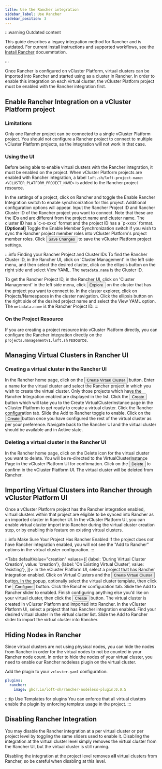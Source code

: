 ```yaml
---
title: Use the Rancher integration
sidebar_label: Use Rancher
sidebar_position: 3
---
```




:::warning Outdated content

This guide describes a legacy integration method for Rancher and is outdated. For current install instructions and supported workflows, see the [Install Rancher](./install-rancher-integration) docuemntation.

:::

Once Rancher is configured on vCluster Platform, virtual clusters can be imported into Rancher and started using as a cluster in Rancher. In order to enable this integration on each virtual cluster, the vCluster Platform project must be enabled with the Rancher integration first. 

## Enable Rancher Integration on a vCluster Platform project

### Limitations

Only one Rancher project can be connected to a single vCluster Platform project. You should not configure a Rancher project to connect to multiple vCluster Platform projects, as the integration will not work in that case.

### Using the UI

Before being able to enable virtual clusters with the Rancher integration, it must be enabled on the project. When vCluster Platform projects are enabled with Rancher integration, a label `loft.sh/loft-project-name: <VCLUSTER_PLATFORM_PROJECT_NAME>` is added to the Rancher project resource. 

<Flow id="rancher-project-setup">
  <Step>
    In the settings of a project, click on <NavStep>Rancher</NavStep> and toggle the <Label>Enable Rancher Integration</Label> switch to enable synchronization for this project. Additional configuration options will appear.
  </Step>
  <Step>
    Input the <Label>Rancher Project ID</Label> and <Label>Rancher Cluster ID</Label> of the Rancher project you want to connect. Note that these are the IDs and are different from the project name and cluster name. The cluster ID has a `c-x-xxxx` format and the project ID has a `p-xxxx` format. 
  </Step>
  <Step>
    <b>[Optional]</b> Toggle the <Label>Enable Member Synchronization</Label> switch if you wish to sync the Rancher project member roles into vCluster Platform's project member roles.
  </Step>
  <Step>
    Click <Button>Save Changes</Button> to save the vCluster Platform project settings.
  </Step>
</Flow>

:::info Finding your Rancher Project and Cluster IDs
To find the <Label>Rancher Cluster ID</Label>, in the Rancher UI, click on 'Cluster Management' in the left side menu, and then select the desired cluster, click on the ellipsis button on the right side and select <Label>View YAML</Label>. The <code>metadata.name</code> is the Cluster ID. 

To get the <Label>Rancher Project ID</Label>, in the Rancher UI, click on 'Cluster Management' in the left side menu, click <Button>Explore</Button> on the cluster that has the project you want to connect to. In the cluster explorer, click on  <NavStep>Projects/Namespaces</NavStep> in the cluster navigation. Click the ellipsis button on the right side of the desired project name and select the <Label>View YAML</Label> option. The <code>metadata.name</code> is the <Label>Rancher Project ID</Label>.
:::

### On the Project Resource

If you are creating a project resource into vCluster Platform directly, you can configure the Rancher integration directly on the <code>projects.managementv1.loft.sh</code> resource.

<PartialRancher />

## Managing Virtual Clusters in Rancher UI

### Creating a virtual cluster in the Rancher UI

<Flow id="rancher-plugin-create-vcluster">
  <Step>
    In the Rancher home page, click on the <Button>Create Virtual Cluster</Button> button.
  </Step>
  <Step>
    Enter a name for the virtual cluster and select the Rancher project in which you wish to create the virtual cluster. Only those projects which have the Rancher Integration enabled are displayed in the list.
  </Step>
  <Step>
    Click the <Button>Create</Button> button which will take you to the <Label>Create VirtualClusterInstance</Label> page in the vCluster Platform to get ready to create a virtual cluster.
  </Step>
  <Step>
    Click the <Label>Rancher</Label> configuration tab.
  </Step>
  <Step>
    Slide the <Label>Add to Rancher</Label> toggle to enable.
  </Step>
  <Step>
    Click on the <Button>Create</Button>button once you have configured the rest of the virtual cluster as per your preference.
  </Step>
  <Step>
    Navigate back to the Rancher UI and the virtual cluster should be available and in <Label>Active</Label> state.
  </Step>
</Flow>

### Deleting a virtual cluster in the Rancher UI

<Flow id="rancher-plugin-delete-vcluster">
  <Step>
    In the Rancher home page, click on the Delete icon for the virtual cluster you want to delete.
  </Step>
  <Step>
    You will be re-directed to the VirtualClusterInstance Page in the vCluster Platform UI for confirmation.
  </Step>
  <Step>
    Click on the <Button>Delete</Button> to confirm in the vCluster Platform UI. The virtual cluster will be deleted from Rancher.
  </Step>
</Flow>

## Importing Virtual Clusters into Rancher through vCluster Platform UI

Once a vCluster Platform project has the Rancher integration enabled, virtual clusters within that project are eligible to be
synced into Rancher as an imported cluster in Rancher UI. In the vCluster Platform UI, you can enable virtual cluster import into Rancher during the virtual cluster creation step, or by enabling this feature on existing
virtual clusters.

:::info Make Sure Your Project Has Rancher Enabled
If the project does *not* have Rancher integration enabled, you
will not see the "Add to Rancher" options in the virtual cluster configuration.
:::

<Tabs
    defaultValue="creation"
    values={[
        {label: 'During Virtual Cluster Creation', value: 'creation'},
        {label: 'On Existing Virtual Cluster', value: 'existing'},
    ]}>
    <TabItem value="creation">
        <Flow id="enable-rancher-import-creation">
            <Step>
                In the vCluster Platform UI, select a project that has Rancher integration enabled. 
            </Step>
            <Step>
                Click on Virtual Clusters and the <Button>Create Virtual Cluster</Button> button.
            </Step>
            <Step>
                In the popup, optionally select the virtual cluster template, then click the
                <Button>Configure</Button> button.
            </Step>
            <Step>
                Click the <Label>Rancher</Label> configuration tab.
            </Step>
            <Step>
                Slide the <Label>Add to Rancher</Label> slider to enabled.
            </Step>
            <Step>
                Finish configuring anything else you'd like on your virtual cluster, then click the
                <Button>Create</Button> button. The virtual cluster is created in vCluster Platform and imported into Rancher.
            </Step>
        </Flow>
    </TabItem>
    <TabItem value="existing">
        <Flow id="enable-rancher-import-existing">
            <Step>
                 In the vCluster Platform UI, select a project that has Rancher integration enabled. 
            </Step>
            <Step>
                Find your desired virtual cluster in the virtual cluster list. Slide the
                <Label>Add to Rancher</Label> slider to import the virtual cluster into Rancher.
            </Step>
        </Flow>
    </TabItem>
</Tabs>

## Hiding Nodes in Rancher

Since virtual clusters are not using physical nodes, you can hide the nodes from Rancher in order for the
virtual nodes to not be counted in your Rancher node count. In order to hide the nodes of your virtual cluster, you need to enable our Rancher nodeless plugin on the virtual cluster. 

Add the plugin to your `vcluster.yaml` configuration.

```yaml
plugins:
  rancher:
    image: ghcr.io/loft-sh/rancher-nodeless-plugin:0.0.5
```

:::tip Use Templates for plugins
You can enforce that all virtual clusters enable the plugin by enforcing template usage in the project. 
:::

##  Disabling Rancher Integration

You may disable the Rancher integration at a per virtual cluster or per project level by toggling the same sliders
used to enable it. Disabling the integration at the virtual cluster level simply removes the virtual cluster from the Rancher UI, but the virtual cluster is still running.

Disabling the integration at the project level removes **all** virtual clusters from Rancher, so be careful
when disabling at this level. 